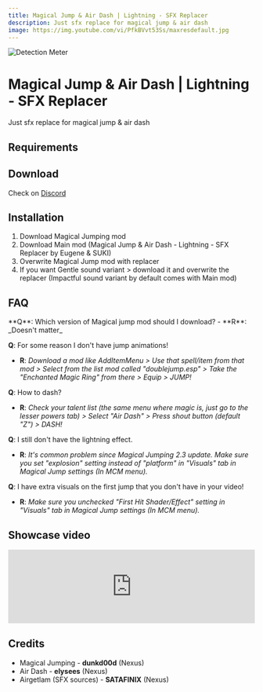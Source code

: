 ```yaml
---
title: Magical Jump & Air Dash | Lightning - SFX Replacer
description: Just sfx replace for magical jump & air dash
image: https://img.youtube.com/vi/PfkBVvt53Ss/maxresdefault.jpg
---
```



<img className="my-4 rounded-lg" src="https://img.youtube.com/vi/PfkBVvt53Ss/maxresdefault.jpg" alt="Detection Meter" />

# Magical Jump & Air Dash | Lightning - SFX Replacer
Just sfx replace for magical jump & air dash

## Requirements

<Requirements>
    <Nexus id="89233" name="Magical Jumping - Air Dash - Air Attack - Slam Attack" />
    <Nexus id="78525" name="Judgement Cut End ap05 for Phoenix Soul I Yamato Scb Remastered I Compatibility" />
    <Nexus id="89856" name="Dimension Flicker - ADXP MCO Weapon Art" />
</Requirements>

## Download
Check on [Discord](https://discord.gg/5stwNU5M)

## Installation
1. Download Magical Jumping mod
2. Download Main mod (Magical Jump & Air Dash - Lightning - SFX Replacer by Eugene & SUKI)
3. Overwrite Magical Jump mod with replacer
4. If you want Gentle sound variant > download it and overwrite the replacer (Impactful sound variant by default comes with Main mod)

## FAQ

<div className="[&>ul]:list-none mt-6">
**Q**: Which version of Magical jump mod should I download?
- **R**: _Doesn't matter_ 

**Q**: For some reason I don't have jump animations!
- **R**: _Download a mod like AddItemMenu > Use that spell/item from that mod > Select from the list mod called "doublejump.esp" > Take the "Enchanted Magic Ring" from there > Equip > JUMP!_

**Q**: How to dash?
- **R**: _Check your talent list (the same menu where magic is, just go to the lesser powers tab) > Select "Air Dash" > Press shout button (default "Z") > DASH!_

**Q**: I still don't have the lightning effect.
- **R**: _It's common problem since Magical Jumping 2.3 update. Make sure you set "explosion" setting instead of "platform" in "Visuals" tab in Magical Jump settings (In MCM menu)._

**Q**: I have extra visuals on the first jump that you don't have in your video!
- **R**: _Make sure you unchecked "First Hit Shader/Effect" setting in "Visuals" tab in Magical Jump settings (In MCM menu)._
</div>

## Showcase video
<iframe className="aspect-video rounded-2xl" width="100%" src="https://www.youtube.com/embed/PfkBVvt53Ss" title="Skyrim Mod Preview | Magical Jump &amp; Air Dash | Lightning - SFX Replacer | by Eugene &amp; Me" frameborder="0" allow="accelerometer; autoplay; clipboard-write; encrypted-media; gyroscope; picture-in-picture; web-share" allowfullscreen></iframe>

## Credits
- Magical Jumping - **dunkd00d** (Nexus)
- Air Dash - **elysees** (Nexus)
- Airgetlam (SFX sources) - **SATAFINIX** (Nexus)

